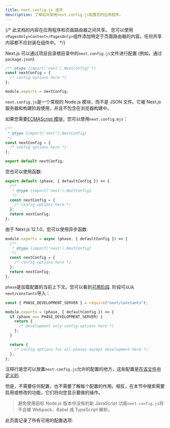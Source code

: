 ```yaml
---
title: next.config.js 选项
description: 了解如何使用next.config.js配置您的应用程序。
---
```


{/* 此文档的内容在应用程序和页面路由器之间共享。 您可以使用`<PagesOnly>Content</PagesOnly>`组件添加特定于页面路由器的内容。任何共享内容都不应封装在组件中。 */}

Next.js 可以通过项目目录根目录中的`next.config.js`文件进行配置 (例如，通过 `package.json`).

```js filename="next.config.js"
/** @type {import('next').NextConfig} */
const nextConfig = {
  /* config options here */
};

module.exports = nextConfig;
```

`next.config.js`是一个常规的 Node.js 模块，而不是 JSON 文件。它被 Next.js 服务器和构建阶段使用，并且不包含在浏览器构建中。

如果您需要[ECMAScript 模块](https://nodejs.org/api/esm.html)，您可以使用`next.config.mjs`：

```js filename="next.config.mjs"
/**
 * @type {import('next').NextConfig}
 */
const nextConfig = {
  /* config options here */
};

export default nextConfig;
```

您也可以使用函数:

```js filename="next.config.mjs"
export default (phase, { defaultConfig }) => {
  /**
   * @type {import('next').NextConfig}
   */
  const nextConfig = {
    /* config options here */
  };
  return nextConfig;
};
```

由于 Next.js 12.1.0，您可以使用异步函数:

```js filename="next.config.js"
module.exports = async (phase, { defaultConfig }) => {
  /**
   * @type {import('next').NextConfig}
   */
  const nextConfig = {
    /* config options here */
  };
  return nextConfig;
};
```

`phase`是加载配置的当前上下文。您可以看到[可用阶段](https://github.com/vercel/next.js/blob/5e6b008b561caf2710ab7be63320a3d549474a5b/packages/next/shared/lib/constants.ts#L19-L23). 阶段可以从`next/constants`导入：

```js
const { PHASE_DEVELOPMENT_SERVER } = require("next/constants");

module.exports = (phase, { defaultConfig }) => {
  if (phase === PHASE_DEVELOPMENT_SERVER) {
    return {
      /* development only config options here */
    };
  }

  return {
    /* config options for all phases except development here */
  };
};
```

注释行是您可以放置`next.config.js`允许的配置的地方，这些配置是[在该文件中定义的](https://github.com/vercel/next.js/blob/canary/packages/next/src/server/config-shared.ts).

但是，不需要任何配置，也不需要了解每个配置的作用。相反，在本节中搜索需要启用或修改的功能，它们将向您显示要做的操作。

> 避免使用目标 Node.js 版本中没有的新 JavaScript 功能`next.config.js`将不会被 Webpack、Babel 或 TypeScript 解析。

此页面记录了所有可用的配置选项:
